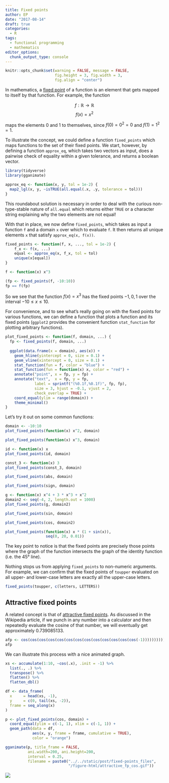 ```yaml
---
title: Fixed points
author: EP
date: "2017-08-14"
draft: true
categories: 
  - R
tags:
  - functional programming
  - mathematics
editor_options:
  chunk_output_type: console
---
```


```r
knitr::opts_chunk$set(warning = FALSE, message = FALSE, 
                      fig.height = 3, fig.width = 3,
                      fig.align = "center")
```

In mathematics, a [fixed
point](https://en.wikipedia.org/wiki/Fixed_point_(mathematics)) of a function is
an element that gets mapped to itself by that function. For example, the
function

$$
f : \mathbb{R} \rightarrow \mathbb{R}
$$
$$
f(x) = x^2
$$

maps the elements 0 and 1 to themselves, since $f(0) = 0^2 = 0$ and $f(1) = 1^2
= 1$.

To illustrate the concept, we could define a function `fixed_points` which maps
functions to the set of their fixed points. We start, however, by defining a
function `approx_eq`, which takes two vectors as input, does a pairwise check of
equality within a given tolerance, and returns a boolean vector. 

```r
library(tidyverse)
library(gganimate)
```

```r
approx_eq <- function(x, y, tol = 1e-2) {
  map2_lgl(x, y, ~isTRUE(all.equal(.x, .y, tolerance = tol)))
}
```

This roundabout solution is necessary in order to deal with the curious
non-type-stable nature of `all.equal` which returns either `TRUE` or a character
string explaining why the two elements are not equal!

With that in place, we now define `fixed_points`, which takes as input a
function `f` and a domain `x` over which to evaluate `f`. It then returns all
unique elements `x` that satisfy `approx_eq(x, f(x))`.

```r
fixed_points <- function(f, x, ..., tol = 1e-2) {
    f_x <- f(x, ...)
    equal <- approx_eq(x, f_x, tol = tol)
    unique(x[equal])
}

f <- function(x) x^3

(fp <- fixed_points(f, -10:10))
fp == f(fp)
```

So we see that the function $f(x) = x^3$ has the fixed points ${-1, 0, 1}$ over
the interval $-10 \leq x \leq 10$.

For convenience, and to see what's really going on with the fixed points for
various functions, we can define a function that plots a function and its fixed
points (`ggplot2` provides the convenient function `stat_function` for plotting
arbitrary functions).

```r
plot_fixed_points <- function(f, domain, ...) {
  fp <- fixed_points(f, domain, ...)
  
  ggplot(data.frame(x = domain), aes(x)) +
    geom_hline(yintercept = 0, size = 0.1) +
    geom_vline(xintercept = 0, size = 0.1) +
    stat_function(fun = f, color = "blue") +
    stat_function(fun = function(x) x, color = "red") +
    annotate("point", x = fp, y = fp) +
    annotate("text",  x = fp, y = fp, 
             label = sprintf("(%0.1f,%0.1f)", fp, fp),
             size = 3, hjust = -0.1, vjust = 2,
             check_overlap = TRUE) +
    coord_equal(ylim = range(domain)) +
    theme_minimal()
}
```

Let's try it out on some common functions:

```r
domain <- -10:10
plot_fixed_points(function(x) x^2, domain)
```

```r
plot_fixed_points(function(x) x^3, domain)
```

```r
id <- function(x) x
plot_fixed_points(id, domain)
```

```r
const_3 <- function(x) 3
plot_fixed_points(const_3, domain)
```

```r
plot_fixed_points(abs, domain)
```

```r
plot_fixed_points(sign, domain)
```

```r
g <- function(x) x^4 + 3 * x^3 + x^2
domain2 <- seq(-4, 2, length.out = 1000)
plot_fixed_points(g, domain2)
```

```r
plot_fixed_points(sin, domain)
```

```r
plot_fixed_points(cos, domain2)
```

```r
plot_fixed_points(function(x) x * (1 + sin(x)), 
                  seq(0, 20, 0.01))
```

The key point to notice is that the fixed points are precisely those points
where the graph of the function intersects the graph of the identity function
(i.e. the 45° line).

Nothing stops us from applying `fixed_points` to non-numeric arguments. For
example, we can confirm that the fixed points of `toupper` evaluated on all
upper- and lower-case letters are exactly all the upper-case letters.

```r
fixed_points(toupper, c(letters, LETTERS))
```

## Attractive fixed points

A related concept is that of [attractive fixed
points](https://en.wikipedia.org/wiki/Fixed_point_(mathematics)#Attractive_fixed_points).
As discussed in the Wikipedia article, if we punch in any number into a
calculator and then repeatedly evaluate the cosine of that number, we will
eventually get approximately 0.739085133.

```r
afp <- cos(cos(cos(cos(cos(cos(cos(cos(cos(cos(cos(cos(cos(-1)))))))))))))
afp
```

We can illustrate this process with a nice animated graph.

```r
xs <- accumulate(1:10, ~cos(.x), .init = -1) %>% 
  list(., .) %>% 
  transpose() %>% 
  flatten() %>% 
  flatten_dbl()

df <- data_frame(
  x     = head(xs, -1), 
  y     = c(0, tail(xs, -2)),
  frame = seq_along(x)
)

p <- plot_fixed_points(cos, domain) +
  coord_equal(ylim = c(-1, 1), xlim = c(-1, 1)) +
  geom_path(data = df, 
            aes(x, y, frame = frame, cumulative = TRUE),
            color = "orange")
```

```r
gganimate(p, title_frame = FALSE, 
          ani.width=200, ani.height=200,
          interval = 0.25,
          filename = paste0("../../static/post/fixed-points_files",
                            "/figure-html/attractive_fp_cos.gif"))
```

![](/post/fixed-points_files/figure-html/attractive_fp_cos.gif)
